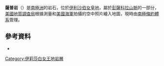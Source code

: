 {{coord|82|30|S|51|48|W|display=title}}

'''薩普岩'''（{{lang-en|Sapp Rocks}}）是[[南極洲|南極洲]]的岩石，位於[[伊利沙伯女皇地|伊利沙伯女皇地]]，屬於[[彭薩科拉山脈|彭薩科拉山脈]]的一部分，[[美國地質調查局|美國地質調查局]]根據測量和[[美國海軍|美國海軍]]拍攝的空中照片繪入地圖，現時由[[南極條約體系|南極條約體系]]管理。

==參考資料==
*{{usgs-gazetteer}}

{{DEFAULTSORT:Sapp Rocks}}
[[Category:伊莉莎白女王地岩層|Category:伊莉莎白女王地岩層]]


{{QueenElizabethLand-geo-stub}}